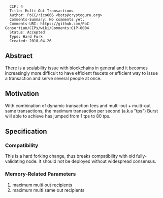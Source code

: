 <pre>
  CIP: 4
  Title: Multi-Out Transactions
  Author: PoCC/rico666 <bots@cryptoguru.org>
  Comments-Summary: No comments yet.
  Comments-URI: https://github.com/PoC-Consortium/CIPs/wiki/Comments:CIP-0004
  Status: Accepted
  Type: Hard Fork
  Created: 2018-04-26
</pre>

==Abstract==
There is a scalability issue with blockchains in general and it becomes increasingly more difficult to have efficient faucets or efficient way to issue a transaction and serve several people at once.

==Motivation==
With combination of dynamic transaction fees and multi-out + multi-out same transactions, the maximum transaction per second (a.k.a "tps") Burst will able to achieve has jumped from 1 tps to 80 tps.

==Specification==

===Compatibility===
This is a hard forking change, thus breaks compatibility with old fully-validating node. It should not be deployed without widespread consensus.

===Memory-Related Parameters===

# maximum multi out recipients
# maximum multi same out recipients
